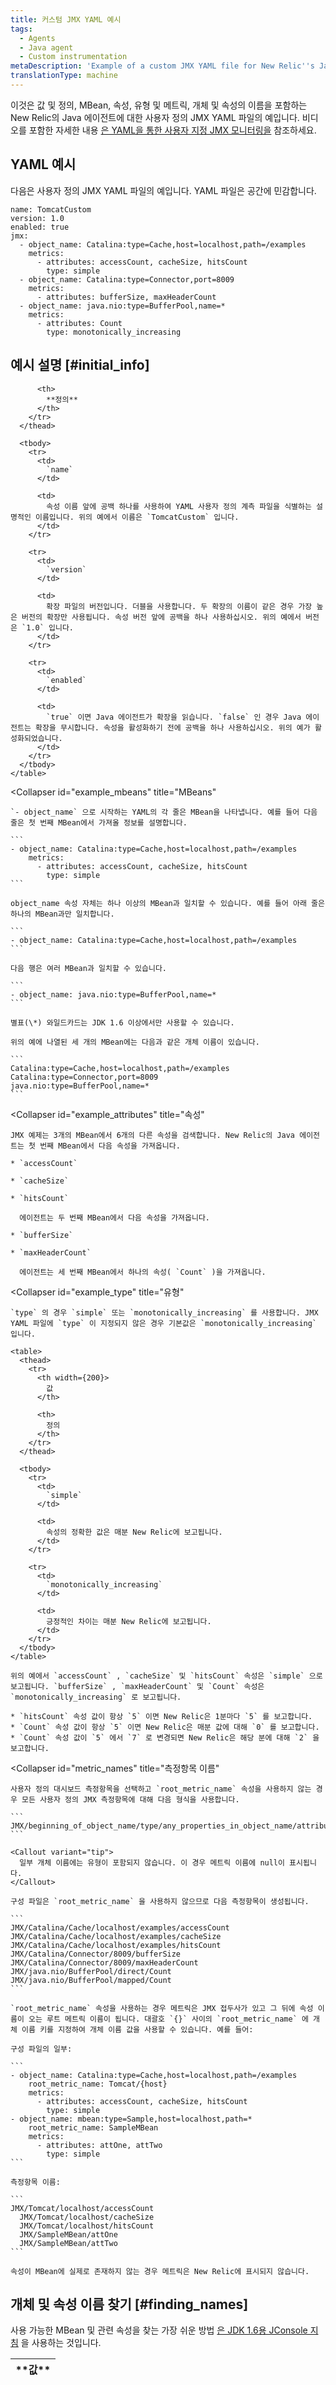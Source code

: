 ```yaml
---
title: 커스텀 JMX YAML 예시
tags:
  - Agents
  - Java agent
  - Custom instrumentation
metaDescription: 'Example of a custom JMX YAML file for New Relic''s Java agent: value and definition, MBean, attributes, type, and names for metrics, objects, and attributes.'
translationType: machine
---
```


이것은 값 및 정의, MBean, 속성, 유형 및 메트릭, 개체 및 속성의 이름을 포함하는 New Relic의 Java 에이전트에 대한 사용자 정의 JMX YAML 파일의 예입니다. 비디오를 포함한 자세한 내용 [은 YAML을 통한 사용자 지정 JMX 모니터링을](/docs/java/custom-jmx-monitoring-by-yml) 참조하세요.

## YAML 예시

다음은 사용자 정의 JMX YAML 파일의 예입니다. YAML 파일은 공간에 민감합니다.

```
name: TomcatCustom
version: 1.0
enabled: true
jmx:
  - object_name: Catalina:type=Cache,host=localhost,path=/examples
    metrics:
      - attributes: accessCount, cacheSize, hitsCount
        type: simple
  - object_name: Catalina:type=Connector,port=8009
    metrics:
      - attributes: bufferSize, maxHeaderCount
  - object_name: java.nio:type=BufferPool,name=*
    metrics:
      - attributes: Count
        type: monotonically_increasing
```

## 예시 설명 [#initial_info]

<CollapserGroup>
  <Collapser
    id="properties"
    title="속성"
  >
    <table>
      <thead>
        <tr>
          <th width={150}>
            **값**
          </th>

          <th>
            **정의**
          </th>
        </tr>
      </thead>

      <tbody>
        <tr>
          <td>
            `name`
          </td>

          <td>
            속성 이름 앞에 공백 하나를 사용하여 YAML 사용자 정의 계측 파일을 식별하는 설명적인 이름입니다. 위의 예에서 이름은 `TomcatCustom` 입니다.
          </td>
        </tr>

        <tr>
          <td>
            `version`
          </td>

          <td>
            확장 파일의 버전입니다. 더블을 사용합니다. 두 확장의 이름이 같은 경우 가장 높은 버전의 확장만 사용됩니다. 속성 버전 앞에 공백을 하나 사용하십시오. 위의 예에서 버전은 `1.0` 입니다.
          </td>
        </tr>

        <tr>
          <td>
            `enabled`
          </td>

          <td>
            `true` 이면 Java 에이전트가 확장을 읽습니다. `false` 인 경우 Java 에이전트는 확장을 무시합니다. 속성을 활성화하기 전에 공백을 하나 사용하십시오. 위의 예가 활성화되었습니다.
          </td>
        </tr>
      </tbody>
    </table>
  </Collapser>

  <Collapser
    id="example_mbeans"
    title="MBeans"
  >
    `- object_name` 으로 시작하는 YAML의 각 줄은 MBean을 나타냅니다. 예를 들어 다음 줄은 첫 번째 MBean에서 가져올 정보를 설명합니다.

    ```
    - object_name: Catalina:type=Cache,host=localhost,path=/examples
        metrics:
          - attributes: accessCount, cacheSize, hitsCount
            type: simple
    ```

    object_name 속성 자체는 하나 이상의 MBean과 일치할 수 있습니다. 예를 들어 아래 줄은 하나의 MBean과만 일치합니다.

    ```
    - object_name: Catalina:type=Cache,host=localhost,path=/examples
    ```

    다음 행은 여러 MBean과 일치할 수 있습니다.

    ```
    - object_name: java.nio:type=BufferPool,name=*
    ```

    별표(\*) 와일드카드는 JDK 1.6 이상에서만 사용할 수 있습니다.

    위의 예에 나열된 세 개의 MBean에는 다음과 같은 개체 이름이 있습니다.

    ```
    Catalina:type=Cache,host=localhost,path=/examples
    Catalina:type=Connector,port=8009
    java.nio:type=BufferPool,name=*
    ```
  </Collapser>

  <Collapser
    id="example_attributes"
    title="속성"
  >
    JMX 예제는 3개의 MBean에서 6개의 다른 속성을 검색합니다. New Relic의 Java 에이전트는 첫 번째 MBean에서 다음 속성을 가져옵니다.

    * `accessCount`

    * `cacheSize`

    * `hitsCount`

      에이전트는 두 번째 MBean에서 다음 속성을 가져옵니다.

    * `bufferSize`

    * `maxHeaderCount`

      에이전트는 세 번째 MBean에서 하나의 속성( `Count` )을 가져옵니다.
  </Collapser>

  <Collapser
    id="example_type"
    title="유형"
  >
    `type` 의 경우 `simple` 또는 `monotonically_increasing` 를 사용합니다. JMX YAML 파일에 `type` 이 지정되지 않은 경우 기본값은 `monotonically_increasing` 입니다.

    <table>
      <thead>
        <tr>
          <th width={200}>
            값
          </th>

          <th>
            정의
          </th>
        </tr>
      </thead>

      <tbody>
        <tr>
          <td>
            `simple`
          </td>

          <td>
            속성의 정확한 값은 매분 New Relic에 보고됩니다.
          </td>
        </tr>

        <tr>
          <td>
            `monotonically_increasing`
          </td>

          <td>
            긍정적인 차이는 매분 New Relic에 보고됩니다.
          </td>
        </tr>
      </tbody>
    </table>

    위의 예에서 `accessCount` , `cacheSize` 및 `hitsCount` 속성은 `simple` 으로 보고됩니다. `bufferSize` , `maxHeaderCount` 및 `Count` 속성은 `monotonically_increasing` 로 보고됩니다.

    * `hitsCount` 속성 값이 항상 `5` 이면 New Relic은 1분마다 `5` 를 보고합니다.
    * `Count` 속성 값이 항상 `5` 이면 New Relic은 매분 값에 대해 `0` 를 보고합니다.
    * `Count` 속성 값이 `5` 에서 `7` 로 변경되면 New Relic은 해당 분에 대해 `2` 을 보고합니다.
  </Collapser>

  <Collapser
    id="metric_names"
    title="측정항목 이름"
  >
    사용자 정의 대시보드 측정항목을 선택하고 `root_metric_name` 속성을 사용하지 않는 경우 모든 사용자 정의 JMX 측정항목에 대해 다음 형식을 사용합니다.

    ```
    JMX/beginning_of_object_name/type/any_properties_in_object_name/attribute_name
    ```

    <Callout variant="tip">
      일부 개체 이름에는 유형이 포함되지 않습니다. 이 경우 메트릭 이름에 null이 표시됩니다.
    </Callout>

    구성 파일은 `root_metric_name` 을 사용하지 않으므로 다음 측정항목이 생성됩니다.

    ```
    JMX/Catalina/Cache/localhost/examples/accessCount
    JMX/Catalina/Cache/localhost/examples/cacheSize
    JMX/Catalina/Cache/localhost/examples/hitsCount
    JMX/Catalina/Connector/8009/bufferSize
    JMX/Catalina/Connector/8009/maxHeaderCount
    JMX/java.nio/BufferPool/direct/Count
    JMX/java.nio/BufferPool/mapped/Count
    ```

    `root_metric_name` 속성을 사용하는 경우 메트릭은 JMX 접두사가 있고 그 뒤에 속성 이름이 오는 루트 메트릭 이름이 됩니다. 대괄호 `{}` 사이의 `root_metric_name` 에 개체 이름 키를 지정하여 개체 이름 값을 사용할 수 있습니다. 예를 들어:

    구성 파일의 일부:

    ```
    - object_name: Catalina:type=Cache,host=localhost,path=/examples
        root_metric_name: Tomcat/{host}
        metrics:
          - attributes: accessCount, cacheSize, hitsCount
            type: simple
    - object_name: mbean:type=Sample,host=localhost,path=*
        root_metric_name: SampleMBean
        metrics:
          - attributes: attOne, attTwo
            type: simple
    ```

    측정항목 이름:

    ```
    JMX/Tomcat/localhost/accessCount
      JMX/Tomcat/localhost/cacheSize
      JMX/Tomcat/localhost/hitsCount
      JMX/SampleMBean/attOne
      JMX/SampleMBean/attTwo
    ```

    속성이 MBean에 실제로 존재하지 않는 경우 메트릭은 New Relic에 표시되지 않습니다.
  </Collapser>
</CollapserGroup>

## 개체 및 속성 이름 찾기 [#finding_names]

사용 가능한 MBean 및 관련 속성을 찾는 가장 쉬운 방법 [은 JDK 1.6용 JConsole 지침](http://docs.oracle.com/javase/6/docs/technotes/guides/management/jconsole.html) 을 사용하는 것입니다.